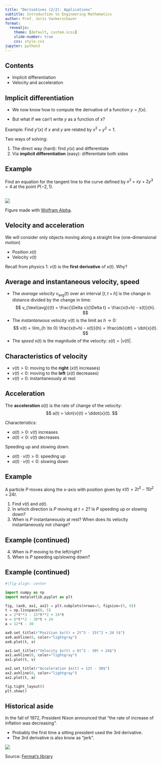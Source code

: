 ```yaml
---
title: "Derivatives (2/2): Applications"
subtitle: Introduction to Engineering Mathematics
author: Prof. Joris Vankerschaver
format:
  revealjs:
    theme: [default, custom.scss]
    slide-number: true
    css: style.css
jupyter: python3    
---
```


## Contents

- Implicit differentiation
- Velocity and acceleration

## Implicit differentiation

- We now know how to compute the derivative of a function $y = f(x)$.

- But what if we can't write $y$ as a function of $x$?

Example: Find $y'(x)$ if $x$ and $y$ are related by $x^2 + y^2 = 1$. 

Two ways of solving:

1. The direct way (hard): find $y(x)$ and differentiate
2. Via **implicit differentiation** (easy): differentiate both sides

## Example

Find an equation for the tangent line to the curve defined by $x^2 + xy + 2y^3 = 4$ at the point $P(-2, 1)$.

## 

![](./images/04-derivatives/implicit-curve.png){fig-align="center"}

Figure made with [Wolfram Alpha](https://www.wolframalpha.com/input?i=plot+x%5E2+%2B+xy+%2B+2y%5E3+%3D+4).

## Velocity and acceleration

We will consider only objects moving along a straight line (one-dimensional motion)

- Position $x(t)$
- Velocity $v(t)$ 

Recall from physics 1: $v(t)$ is the **first derivative** of $x(t)$. Why?

## Average and instantaneous velocity, speed

- The *average velocity* $v_\text{avg}(t)$ over an interval $[t, t+h]$ is the change in distance divided by the change in time:
$$
    v_{\text{avg}}(t) = \frac{\Delta x}{\Delta t} = \frac{x(t+h) - x(t)}{h}.
$$
- The *instantaneous velocity* $v(t)$ is the limit as $h \to 0$:
$$
    v(t) = \lim_{h \to 0} \frac{x(t+h) - x(t)}{h} = \frac{dx}{dt} = \dot{x}(t).
$$
- The *speed* $s(t)$ is the magnitude of the velocity: $s(t) = |v(t)|$.


## Characteristics of velocity

- $v(t) > 0$: moving to the **right** ($x(t)$ increases)
- $v(t) < 0$: moving to the **left** ($x(t)$ decreases)
- $v(t) = 0$: instantaneously at rest

## Acceleration

The **acceleration** $a(t)$ is the rate of change of the velocity:
$$
    a(t) = \dot{v}(t) = \ddot{x}(t).
$$

Characteristics:

- $a(t) > 0$: $v(t)$ increases
- $a(t) < 0$: $v(t)$ decreases

Speeding up and slowing down:

- $a(t) \cdot v(t) > 0$: speeding up
- $a(t) \cdot v(t) < 0$: slowing down

## Example

A particle $P$ moves along the $x$-axis with position given by $x(t) = 2 t^3 - 15 t^2 + 24t$.

1. Find $v(t)$ and $a(t)$.
2. In which direction is $P$ moving at $t = 2$? Is $P$ speeding up or slowing down?
3. When is $P$ instantaneously at rest? When does its velocity instantaneously not change?

## Example (continued)

4. When is $P$ moving to the left/right?
5. When is $P$ speeding up/slowing down?

## Example (continued)

```python
#|fig-align: center

import numpy as np
import matplotlib.pyplot as plt

fig, (ax0, ax1, ax2) = plt.subplots(nrows=3, figsize=(5, 6))
t = np.linspace(0, 5)
x = 2*t**3 - 15*t**2 + 24*t
v = 6*t**2 - 30*t + 24
a = 12*t - 30

ax0.set_title(r"Position $x(t) = 2t^3 - 15t^2 + 24 t$")
ax0.axhline(0, color="lightgray")
ax0.plot(t, x)

ax1.set_title(r"Velocity $v(t) = 6t^2 - 30t + 24$")
ax1.axhline(0, color="lightgray")
ax1.plot(t, v)

ax2.set_title(r"Acceleration $a(t) = 12t - 30$")
ax2.axhline(0, color="lightgray")
ax2.plot(t, a)

fig.tight_layout()
plt.show()
```

## Historical aside

In the fall of 1972, President Nixon announced that "the rate of increase of inflation was decreasing". 

- Probably the first time a sitting president used the 3rd derivative.
- The 3rd derivative is also know as "jerk".

![](./images/04-derivatives/nixon.jpeg){fig-align="center"}

Source: [Fermat's library](https://twitter.com/fermatslibrary/status/1644385429498494999)
